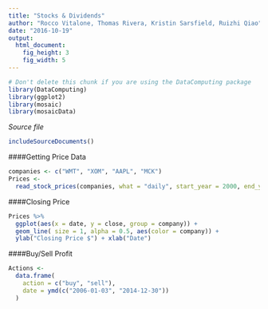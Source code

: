 ```yaml
---
title: "Stocks & Dividends"
author: "Rocco Vitalone, Thomas Rivera, Kristin Sarsfield, Ruizhi Qiao"
date: "2016-10-19"
output: 
  html_document:
    fig_height: 3
    fig_width: 5
---
```

<!-- Don't edit in between this line and the one below -->
```r
# Don't delete this chunk if you are using the DataComputing package
library(DataComputing)
library(ggplot2)
library(mosaic)
library(mosaicData)
```
*Source file* 
```r
includeSourceDocuments()
```
<!-- Don't edit the material above this line -->

####Getting Price Data
```r
companies <- c("WMT", "XOM", "AAPL", "MCK")
Prices <-
  read_stock_prices(companies, what = "daily", start_year = 2000, end_year = 2015)
```
####Closing Price
```r
Prices %>%
  ggplot(aes(x = date, y = close, group = company)) +
  geom_line( size = 1, alpha = 0.5, aes(color = company)) +
  ylab("Closing Price $") + xlab("Date")
```

####Buy/Sell Profit
```r
Actions <-
  data.frame(
    action = c("buy", "sell"),
    date = ymd(c("2006-01-03", "2014-12-30"))
  )
```

